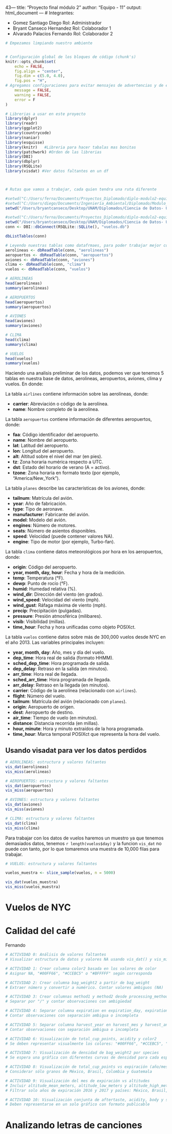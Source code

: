 43---
title: "Proyecto final módulo 2"
author: "Equipo - 11"
output: html_document
---
# Integrantes:

+ Gomez Santiago Diego Rol: Administrador
+ Bryant Canseco Hernandez Rol: Colaborador 1
+ Alvarado Palacios Fernando  Rol: Colaborador 2



```r
# Empezamos limpiando nuestro ambiente


# Configuración global de los bloques de código (chunk's)
knitr::opts_chunk$set(
	echo = FALSE,
	fig.align = "center",
	fig.dim = c(5.0, 4.0),
	fig.pos = "H",
# Agregamos configuraciones para evitar mensajes de advertencias y de errores en el archivo
	message = FALSE,
	warning = FALSE,
	error = F
)

# Librerias a usar en este proyecto 
library(dplyr)
library(readr)
library(ggplot2)
library(countrycode)
library(naniar)
library(esquisse)
library(knitr)   #Libreria para hacer tabalas mas bonitas
library(patchwork) #Orden de las librerias
library(DBI)
library(dbplyr)
library(RSQLite)
library(visdat) #Ver datos faltantes en un df



# Rutas que vamos a trabajar, cada quien tendra una ruta diferente

#setwd("C:/Users/ferna/Documents/Proyectos_Diplomado/diplo-modulo2-equipo-11/Data")
#setwd("C:/Users/diego/Documents/Ingeniería_Ambiental/Diplomado/Modulo_1/Proyecto_M1_P1/colaboracion-git-equipo-11/Data")
setwd("/Users/bryantcanseco/Desktop/UNAM/Diplomados/Ciencia de Datos- UNAM/diplo-modulo2-equipo-11/Data")

```



```r
#setwd("C:/Users/ferna/Documents/Proyectos_Diplomado/diplo-modulo2-equipo-11/Data")
setwd("/Users/bryantcanseco/Desktop/UNAM/Diplomados/Ciencia de Datos- UNAM/diplo-modulo2-equipo-11/Data")
conn <- DBI::dbConnect(RSQLite::SQLite(), "vuelos.db")

```


```r

dbListTables(conn)

# Leyendo nuestras tablas como datafrmaes, para poder trabajar mejor con ellos
aerolineas <- dbReadTable(conn, "aerolineas")
aeropuertos <- dbReadTable(conn, "aeropuertos")
aviones <- dbReadTable(conn, "aviones")
clima <- dbReadTable(conn, "clima")
vuelos <- dbReadTable(conn, "vuelos")


```

```r
# AEROLINEAS
head(aerolineas)
summary(aerolineas)
```




```r
# AEROPUERTOS
head(aeropuertos)
summary(aeropuertos)
```

```r
# AVIONES
head(aviones)
summary(aviones)
```

```r
# CLIMA
head(clima)
summary(clima)
```

```r
# VUELOS
head(vuelos)
summary(vuelos)
```




Haciendo una analisis preliminar de los datos, podemos ver que tenemos 5 tablas en nuestra base de datos, aerolineas, aeropuertos, aviones, clima y vuelos.
En donde:


La tabla `airlines` contiene información sobre las aerolíneas,  donde:

- **carrier**: Abreviación o código de la aerolínea.
- **name**: Nombre completo de la aerolínea.

La tabla `aeropuertos` contiene información de diferentes aeropuertos, donde:

- **faa**: Código identificador del aeropuerto.
- **name**: Nombre del aeropuerto.
- **lat**: Latitud del aeropuerto.
- **lon**: Longitud del aeropuerto.
- **alt**: Altitud sobre el nivel del mar (en pies).
- **tz**: Zona horaria numérica respecto a UTC.
- **dst**: Estado del horario de verano (A = activo).
- **tzone**: Zona horaria en formato texto (por ejemplo, "America/New_York").


La tabla `planes` describe las características de los aviones, donde:

- **tailnum**: Matrícula del avión.
- **year**: Año de fabricación.
- **type**: Tipo de aeronave.
- **manufacturer**: Fabricante del avión.
- **model**: Modelo del avión.
- **engines**: Número de motores.
- **seats**: Número de asientos disponibles.
- **speed**: Velocidad (puede contener valores NA).
- **engine**: Tipo de motor (por ejemplo, Turbo-fan).

La tabla `clima` contiene datos meteorológicos por hora en los aeropuertos, donde:

- **origin**: Código del aeropuerto.
- **year, month, day, hour**: Fecha y hora de la medición.
- **temp**: Temperatura (°F).
- **dewp**: Punto de rocío (°F).
- **humid**: Humedad relativa (%).
- **wind_dir**: Dirección del viento (en grados).
- **wind_speed**: Velocidad del viento (mph).
- **wind_gust**: Ráfaga máxima de viento (mph).
- **precip**: Precipitación (pulgadas).
- **pressure**: Presión atmosférica (milibares).
- **visib**: Visibilidad (millas).
- **time_hour**: Fecha y hora unificadas como objeto POSIXct.


La tabla `vuelos` contiene datos sobre más de 300,000 vuelos desde NYC en el año 2013. Las variables principales incluyen:

- **year, month, day**: Año, mes y día del vuelo.
- **dep_time**: Hora real de salida (formato HHMM).
- **sched_dep_time**: Hora programada de salida.
- **dep_delay**: Retraso en la salida (en minutos).
- **arr_time**: Hora real de llegada.
- **sched_arr_time**: Hora programada de llegada.
- **arr_delay**: Retraso en la llegada (en minutos).
- **carrier**: Código de la aerolínea (relacionado con `airlines`).
- **flight**: Número del vuelo.
- **tailnum**: Matrícula del avión (relacionado con `planes`).
- **origin**: Aeropuerto de origen.
- **dest**: Aeropuerto de destino.
- **air_time**: Tiempo de vuelo (en minutos).
- **distance**: Distancia recorrida (en millas).
- **hour, minute**: Hora y minuto extraídos de la hora programada.
- **time_hour**: Marca temporal POSIXct que representa la hora del vuelo.



## Usando visadat para ver los datos perdidos


```r
# AEROLINEAS: estructura y valores faltantes
vis_dat(aerolineas)
vis_miss(aerolineas)
```

```r
# AEROPUERTOS: estructura y valores faltantes
vis_dat(aeropuertos)
vis_miss(aeropuertos)
```

```r
# AVIONES: estructura y valores faltantes
vis_dat(aviones)
vis_miss(aviones)
```

```r
# CLIMA: estructura y valores faltantes
vis_dat(clima)
vis_miss(clima)
```






Para trabajar con los datos de vuelos haremos un muestro ya que tenemos demasiados datos, tenemos `r length(vuelos$day) ` y la funcion `vis_dat` no puede con tanto, por lo que tomaremos una muestra de 10,000 filas para trabajar.


```r
# VUELOS: estructura y valores faltantes

vuelos_muestra <- slice_sample(vuelos, n = 5000)

vis_dat(vuelos_muestra)
vis_miss(vuelos_muestra)
```


# Vuelos de NYC





# Calidad del café

Fernando 


```r
# ACTIVIDAD 0: Análisis de valores faltantes
# Visualizar estructura de datos y valores NA usando vis_dat() y vis_miss()
```

```r
# ACTIVIDAD 1: Crear columna color2 basada en los valores de color
# Asignar NA, "#00FF66", "#CCEBC5" o "#BFFFFF" según corresponda
```

```r
# ACTIVIDAD 2: Crear columna bag_weight2 a partir de bag_weight
# Extraer número y convertir a numérico. Contar valores ambiguos (NA)
```

```r
# ACTIVIDAD 3: Crear columnas method1 y method2 desde processing_method
# Separar por "/" y contar observaciones con ambigüedad
```

```r
# ACTIVIDAD 4: Separar columna expiration en expiration_day, expiration_month y expiration_year
# Contar observaciones con separación ambigua o incompleta
```

```r
# ACTIVIDAD 5: Separar columna harvest_year en harvest_mes y harvest_anio
# Contar observaciones con separación ambigua o incompleta
```

```r
# ACTIVIDAD 6: Visualización de total_cup_points, acidity y color2
# Se deben representar visualmente los colores: "#00FF66", "#CCEBC5", "#BFFFFF"
```

```r
# ACTIVIDAD 7: Visualización de densidad de bag_weight2 por species
# Se espera una gráfica con diferentes curvas de densidad para cada especie
```

```r
# ACTIVIDAD 8: Visualización de total_cup_points vs expiración (año/mes)
# Considerar sólo granos de México, Brasil, Colombia y Guatemala
```

```r
# ACTIVIDAD 9: Visualización del mes de expiración vs altitudes
# Incluir altitude_mean_meters, altitude_low_meters y altitude_high_meters
# Filtrar solo años de expiración 2016 y 2017 y países: México, Brasil, Colombia y Guatemala
```

```r
# ACTIVIDAD 10: Visualización conjunta de aftertaste, acidity, body y species
# Deben representarse en un solo gráfico con formato publicable
```



# Analizando letras de canciones



